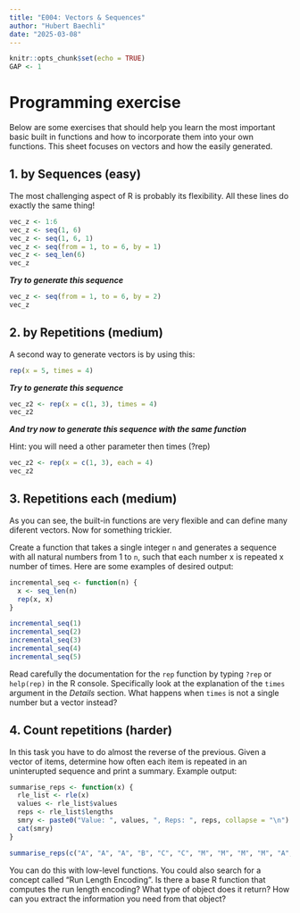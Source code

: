 ---
title: "E004: Vectors & Sequences"
author: "Hubert Baechli"
date: "2025-03-08"
---

```{r setup, include=FALSE}
knitr::opts_chunk$set(echo = TRUE)
GAP <- 1
```

# Programming exercise

Below are some exercises that should help you learn the most important basic built in functions and how to incorporate them into your own functions. This sheet focuses on vectors and how the easily generated.

## 1. by Sequences (easy)

The most challenging aspect of R is probably its flexibility. All these lines do exactly the same thing!

```{r}
vec_z <- 1:6
vec_z <- seq(1, 6)
vec_z <- seq(1, 6, 1)
vec_z <- seq(from = 1, to = 6, by = 1)
vec_z <- seq_len(6)
vec_z
```

***Try to generate this sequence***

```{r, echo = FALSE}
vec_z <- seq(from = 1, to = 6, by = 2)
vec_z
```

## 2. by Repetitions (medium)

A second way to generate vectors is by using this:

```{r}
rep(x = 5, times = 4)
```

***Try to generate this sequence***

```{r, echo=FALSE}
vec_z2 <- rep(x = c(1, 3), times = 4)
vec_z2
```

***And try now to generate this sequence with the same function***

Hint: you will need a other parameter then times (?rep)

```{r, echo=FALSE}
vec_z2 <- rep(x = c(1, 3), each = 4)
vec_z2
```

## 3. Repetitions each (medium)

As you can see, the built-in functions are very flexible and can define many diferent vectors. Now for something trickier.

Create a function that takes a single integer `n` and generates a sequence with all natural numbers from 1 to `n`, such that each number x is repeated x number of times. Here are some examples of desired output:

```{r, echo=FALSE}
incremental_seq <- function(n) {
  x <- seq_len(n)
  rep(x, x)
}
```

```{r}
incremental_seq(1)
incremental_seq(2)
incremental_seq(3)
incremental_seq(4)
incremental_seq(5)
```

::: {.callout-tip}
Read carefully the documentation for the `rep` function by typing `?rep` or `help(rep)` in the R console. Specifically look at the explanation of the `times` argument in the *Details* section. What happens when `times` is not a single number but a vector instead?
::: 

## 4. Count repetitions (harder)

In this task you have to do almost the reverse of the previous. Given a vector of items, determine how often each item is repeated in an uninterupted sequence and print a summary. Example output:

```{r, echo=FALSE}
summarise_reps <- function(x) {
  rle_list <- rle(x)
  values <- rle_list$values
  reps <- rle_list$lengths
  smry <- paste0("Value: ", values, ", Reps: ", reps, collapse = "\n")
  cat(smry)
}
```

```{r}
summarise_reps(c("A", "A", "A", "B", "C", "C", "M", "M", "M", "M", "A", "A"))
```

::: {.callout-tip}
You can do this with low-level functions. You could also search for a concept called "Run Length Encoding". Is there a base R function that computes the run length encoding? What type of object does it return? How can you extract the information you need from that object?
:::
